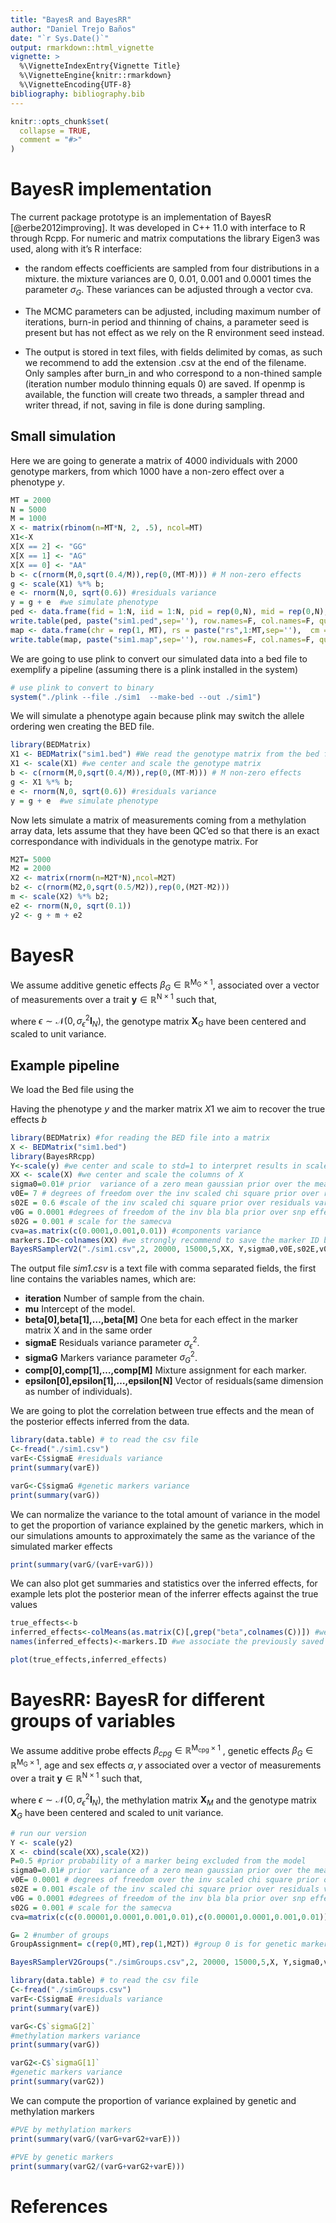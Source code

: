 ```yaml
---
title: "BayesR and BayesRR"
author: "Daniel Trejo Baños"
date: "`r Sys.Date()`"
output: rmarkdown::html_vignette
vignette: >
  %\VignetteIndexEntry{Vignette Title}
  %\VignetteEngine{knitr::rmarkdown}
  %\VignetteEncoding{UTF-8}
bibliography: bibliography.bib
---
```


```r
knitr::opts_chunk$set(
  collapse = TRUE,
  comment = "#>"
)
```

#  BayesR implementation

The current package prototype is an implementation of BayesR [@erbe2012improving]. It was developed in C++ 11.0 with interface to R through Rcpp. For numeric and matrix computations the library Eigen3 was used, along with it's R interface:

- the random effects coefficients are sampled from four distributions in a mixture. the mixture variances are 0, 0.01, 0.001 and 0.0001 times the parameter $\sigma_{G}$. These variances can be adjusted through a vector cva.

- The MCMC parameters can be adjusted, including maximum number of iterations, burn-in period and thinning of chains, a parameter seed is present but has not effect as we rely on the R environment seed instead.

- The output is stored in text files, with fields delimited by comas, as such we recommend to add the extension .csv at the end of the filename. Only samples after burn_in and who correspond to a non-thined sample (iteration number modulo thinning equals 0) are saved. If openmp is available, the function will create two threads, a sampler thread and writer thread, if not, saving in file is done during sampling.

## Small simulation

Here we are going to generate a matrix of 4000 individuals with 2000 genotype markers, from which 1000 have a non-zero effect over a phenotype $y$.

```r

MT = 2000
N = 5000
M = 1000
X <- matrix(rbinom(n=MT*N, 2, .5), ncol=MT)
X1<-X
X[X == 2] <- "GG"
X[X == 1] <- "AG"
X[X == 0] <- "AA"
b <- c(rnorm(M,0,sqrt(0.4/M)),rep(0,(MT-M))) # M non-zero effects
g <- scale(X1) %*% b;  
e <- rnorm(N,0, sqrt(0.6)) #residuals variance
y = g + e  #we simulate phenotype
ped <- data.frame(fid = 1:N, iid = 1:N, pid = rep(0,N), mid = rep(0,N), sex = rep(1,N), y = y, X)
write.table(ped, paste("sim1.ped",sep=''), row.names=F, col.names=F, quote=F)
map <- data.frame(chr = rep(1, MT), rs = paste("rs",1:MT,sep=''),  cm = rep(0,MT), bp = 1:MT)
write.table(map, paste("sim1.map",sep=''), row.names=F, col.names=F, quote=F)

```

We are going to use plink to convert our simulated data into a bed file to exemplify a pipeline (assuming there is a plink installed in the system)
```r
# use plink to convert to binary
system("./plink --file ./sim1  --make-bed --out ./sim1")

```

We will simulate a phenotype again because plink may switch the allele ordering wen creating the BED file.

```r

library(BEDMatrix)
X1 <- BEDMatrix("sim1.bed") #We read the genotype matrix from the bed file, to ensure the allele ordering is the same
X1 <- scale(X1) #we center and scale the genotype matrix
b <- c(rnorm(M,0,sqrt(0.4/M)),rep(0,(MT-M))) # M non-zero effects
g <- X1 %*% b;  
e <- rnorm(N,0, sqrt(0.6)) #residuals variance
y = g + e  #we simulate phenotype
```

Now lets simulate a matrix of measurements coming from a methylation array data, lets assume that they have been QC'ed so that there is an exact correspondance with individuals in the genotype matrix. For 
```r

M2T= 5000
M2 = 2000
X2 <- matrix(rnorm(n=M2T*N),ncol=M2T)
b2 <- c(rnorm(M2,0,sqrt(0.5/M2)),rep(0,(M2T-M2)))
m <- scale(X2) %*% b2; 
e2 <- rnorm(N,0, sqrt(0.1))
y2 <- g + m + e2
```


# BayesR


We assume additive genetic effects $\beta_{G}\in\mathbb{R}^{\mathrm{M_{G}}\times1}$, associated over a vector of measurements
over a trait $\mathbf{y}\in\mathbb{R}^{\mathrm{N}\times1}$ such that,

\begin{equation}
\mathbf{y}=\mathbf{X}_{G}\beta_{G}+\epsilon\label{eq:linear}
\end{equation}

where $\epsilon\sim\mathcal{N}\left(0,\sigma_{\epsilon}^{2}\mathbf{I}_{N}\right)$, the genotype matrix $\mathbf{X}_{G}$ have been centered and scaled to unit variance.


## Example pipeline
We load the Bed file using the 

Having the phenotype $y$ and the marker matrix $X1$ we aim to recover the true effects $b$

```r
library(BEDMatrix) #for reading the BED file into a matrix
X <- BEDMatrix("sim1.bed") 
library(BayesRRcpp)
Y<-scale(y) #we center and scale to std=1 to interpret results in scale of sd
XX <- scale(X) #we center and scale the columns of X
sigma0=0.01# prior  variance of a zero mean gaussian prior over the mean mu NOT IMPLEMENTED YET
v0E= 7 # degrees of freedom over the inv scaled chi square prior over residuals variance
s02E = 0.6 #scale of the inv scaled chi square prior over residuals variance
v0G = 0.0001 #degrees of freedom of the inv bla bla prior over snp effects
s02G = 0.001 # scale for the samecva 
cva=as.matrix(c(0.0001,0.001,0.01)) #components variance
markers.ID<-colnames(XX) #we strongly recommend to save the marker ID before running BayesR
BayesRSamplerV2("./sim1.csv",2, 20000, 15000,5,XX, Y,sigma0,v0E,s02E,v0G,s02G,cva)
```

The output file *sim1.csv* is a text file with comma separated fields, the first line contains the variables names, which are:

- **iteration** Number of sample from the chain.
- **mu** Intercept of the model.
- **beta[0],beta[1],...,beta[M]** One beta for each effect in the marker matrix X and in the same order
- **sigmaE** Residuals variance parameter $\sigma_{\epsilon}^2$.
- **sigmaG** Markers variance parameter $\sigma_{G}^2$.
- **comp[0],comp[1],...,comp[M]** Mixture assignment for each marker.
- **epsilon[0],epsilon[1],...,epsilon[N]** Vector of residuals(same dimension as number of individuals).

We are going to plot the correlation between true effects and the mean of the posterior effects inferred from the data.

```r
library(data.table) # to read the csv file
C<-fread("./sim1.csv")
varE<-C$sigmaE #residuals variance
print(summary(varE))

varG<-C$sigmaG #genetic markers variance
print(summary(varG))

```
We can normalize the variance to the total amount of variance in the model to get the proportion of variance explained by the genetic markers, which in our simulations amounts to approximately the same as the variance of the simulated marker effects
```r
print(summary(varG/(varE+varG)))
```

We can also plot get summaries and statistics over the inferred effects, for example lets plot the posterior mean of the inferrer effects against the true values

```r
true_effects<-b
inferred_effects<-colMeans(as.matrix(C)[,grep("beta",colnames(C))]) #we look for all the effects in the posterior chain and get the mean over samples
names(inferred_effects)<-markers.ID #we associate the previously saved markers ID to recover the names of the markers.

plot(true_effects,inferred_effects)

```


# BayesRR: BayesR for different groups of variables


We assume additive probe effects $\beta_{cpg}\in\mathbb{R}^{\mathrm{M_{cpg}}\times1}$
, genetic effects $\beta_{G}\in\mathbb{R}^{\mathrm{M_{G}}\times1}$,
age and sex effects $\alpha,\gamma$ associated over a vector of measurements
over a trait $\mathbf{y}\in\mathbb{R}^{\mathrm{N}\times1}$ such that,

\begin{equation}
\mathbf{y}=\alpha\mathrm{age}+\gamma\mathrm{sex}+\mathbf{X}_{cpg}\beta_{cpg}+\mathbf{X}_{G}\beta_{G}+\epsilon\label{eq:linear2}
\end{equation}

where $\epsilon\sim\mathcal{N}\left(0,\sigma_{\epsilon}^{2}\mathbf{I}_{N}\right)$,
the methylation matrix $\mathbf{X}_{M}$ and the genotype matrix $\mathbf{X}_{G}$
have been centered and scaled to unit variance.



```r
# run our version
Y <- scale(y2)
X <- cbind(scale(XX),scale(X2))
P=0.5 #prior probability of a marker being excluded from the model
sigma0=0.01# prior  variance of a zero mean gaussian prior over the mean mu NOT IMPLEMENTED
v0E= 0.0001 # degrees of freedom over the inv scaled chi square prior over residuals variance
s02E = 0.001 #scale of the inv scaled chi square prior over residuals variance
v0G = 0.0001 #degrees of freedom of the inv bla bla prior over snp effects
s02G = 0.001 # scale for the samecva 
cva=matrix(c(c(0.00001,0.0001,0.001,0.01),c(0.00001,0.0001,0.001,0.01)),nrow=2,byrow = T) #components variance prior scales

G= 2 #number of groups
GroupAssignment= c(rep(0,MT),rep(1,M2T)) #group 0 is for genetic markers in this case and group 1 is for methylation markers, age and sex

BayesRSamplerV2Groups("./simGroups.csv",2, 20000, 15000,5,X, Y,sigma0,v0E,s02E,v0G,s02G,cva,G,GroupAssignment)
```



```r
library(data.table) # to read the csv file
C<-fread("./simGroups.csv")
varE<-C$sigmaE #residuals variance
print(summary(varE))

varG<-C$`sigmaG[2]`
#methylation markers variance
print(summary(varG))

varG2<-C$`sigmaG[1]`
#genetic markers variance
print(summary(varG2))

```

We can compute the proportion of variance explained by genetic and methylation markers
```r
#PVE by methylation markers
print(summary(varG/(varG+varG2+varE)))

#PVE by genetic markers
print(summary(varG2/(varG+varG2+varE)))
```



# References
